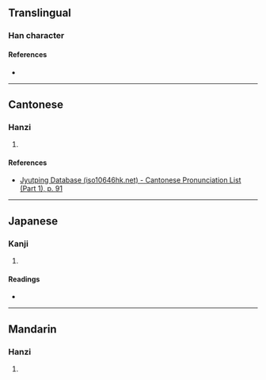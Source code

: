 {{character info/new}}
==Translingual==

===Han character===
{{Han char|rn=37|rad=大|as=05|sn=8|four=|canj=KSS|ids=⿱大巨}}

====References====
* {{Han ref|kx=0250.270|dkj=05888|dj=0510.250|hdz=10529.100|uh=5946|ud=22854}}

----

==Cantonese==

===Hanzi===
{{yue-hanzi|jyut=[[gyun6]]|y=gyun6}}

# {{defn|lang=yue|sort=大05}}

====References====
* [http://www.iso10646hk.net/jp/document/download.jsp Jyutping Database (iso10646hk.net) - Cantonese Pronunciation List (Part 1), p. 91]

----

==Japanese==

===Kanji===
{{ja-kanji|grade=|rs=大05}}

# {{defn|lang=ja|sort=大05}}

====Readings====
* {{ja-readings|on=[[けん]] (ken), [[がん]] (gan)|kun=[[おおきい]] (ookii)}}

----

==Mandarin==

===Hanzi===
{{cmn-hanzi|pin=[[quǎn]] ([[quan3]])|wg=ch'üan<sup>3</sup>}}

# {{defn|lang=cmn|sort=大05}}